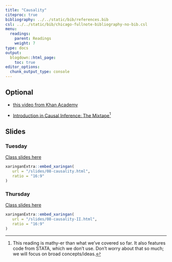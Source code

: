 ```yaml
---
title: "Causality"
citeproc: true
bibliography: ../../static/bib/references.bib
csl: ../../static/bib/chicago-fullnote-bibliography-no-bib.csl
menu: 
  readings:
    parent: Readings
    weight: 7
type: docs
output:
  blogdown::html_page:
    toc: true
editor_options: 
  chunk_output_type: console
---
```



## Optional

- [this video from Khan Academy](https://www.khanacademy.org/math/probability/scatterplots-a1/creating-interpreting-scatterplots/v/correlation-and-causality)

- <i class="fas fa-book"></i> [Introduction in Causal Inference: The Mixtape](https://mixtape.scunning.com)^[This reading is mathy-er than what we've covered so far. It also features code from STATA, which we don't use. Don't worry about that so much; we will focus on broad concepts/ideas.]



## Slides

### Tuesday

[Class slides here](/slides/08-causality.html)


```r
xaringanExtra::embed_xaringan(
   url = "/slides/08-causality.html",
   ratio = "16:9"
)
```


### Thursday

[Class slides here](/slides/08-causality-II.html)


```r
xaringanExtra::embed_xaringan(
   url = "/slides/08-causality-II.html",
   ratio = "16:9"
)
```